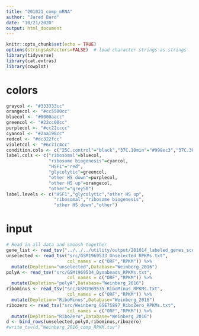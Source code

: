 ---
title: "201021_comp_mRNA"
author: "Jared Bard"
date: "10/21/2020"
output: html_document
---

```{r setup, include=FALSE}
knitr::opts_chunk$set(echo = TRUE)
options(stringsAsFactors=FALSE)  # load character strings as strings
library(tidyverse)
library(cat.extras)
library(cowplot)
```
# colors
```{r}
graycol <- "#333333cc"
orangecol <- "#cc5500cc"
bluecol <- "#0000aacc"
greencol <- "#22cc00cc"
purplecol <- "#cc22cccc"
cyancol <- "#2aa198cc"
redcol <- "#dc322fcc"
violetcol <- "#6c71c4cc"
condition.cols <- c("25C.control"="black","37C.10min"="#998ec3","37C.30min"="#5e3c99","42C.10min"="#fdb863","42C.30min"="#e66101")
label.cols <- c("ribosomal"=bluecol,
                "ribosome biogenesis"=cyancol,
                "HSF1"="red",
                "glycolytic"=greencol,
                "other HS down"=purplecol,
                "other HS up"=orangecol,
                "other"="grey50")
label.levels <- c("HSF1","glycolytic","other HS up",
                  "ribosomal","ribosome biogenesis",
                  "other HS down","other")
```

# input
```{r}
# Read in all data and smoosh together
gene_list <- read_tsv("../../../utility/output/201014_labeled_genes_scer.txt")
unselected <- read_tsv("src/GSM1969533_Unselected_RPKMs.txt",
                       col_names = c("ORF","RPKM")) %>%
  mutate(Depletion="unselected",Database="Weinberg_2016")
polyA <- read_tsv("src/GSM1969534_Dynabeads_RPKMs.txt",
                       col_names = c("ORF","RPKM")) %>%
  mutate(Depletion="polyA",Database="Weinberg_2016")
ribominus <- read_tsv("src/GSM1969535_RiboMinus_RPKMs.txt",
                       col_names = c("ORF","RPKM")) %>%
  mutate(Depletion="RiboMinus",Database="Weinberg_2016")
ribozero <- read_tsv("src/Weinberg_GSE75897_RiboZero_RPKMs.txt",
                       col_names = c("ORF","RPKM")) %>%
  mutate(Depletion="RiboZero",Database="Weinberg_2016")
d <- bind_rows(unselected,polyA,ribominus,ribozero)
#write_tsv(d,"Weinberg_2016_comp_RPKM.tsv")
```
